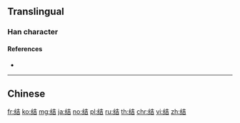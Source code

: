 {{character info/new}}
{{also|結}}
==Translingual==

===Han character===
{{Han char|rn=120|rad=纟|as=06|sn=9|four=|canj=VMGR|ids=⿰纟吉}}

====References====
* {{Han ref|kx=0944.251|hdz=53391.010|uh=7ED3|ud=32467}}

----

==Chinese==
{{zh-see|結}}

[[fr:结]]
[[ko:结]]
[[mg:结]]
[[ja:结]]
[[no:结]]
[[pl:结]]
[[ru:结]]
[[th:结]]
[[chr:结]]
[[vi:结]]
[[zh:结]]